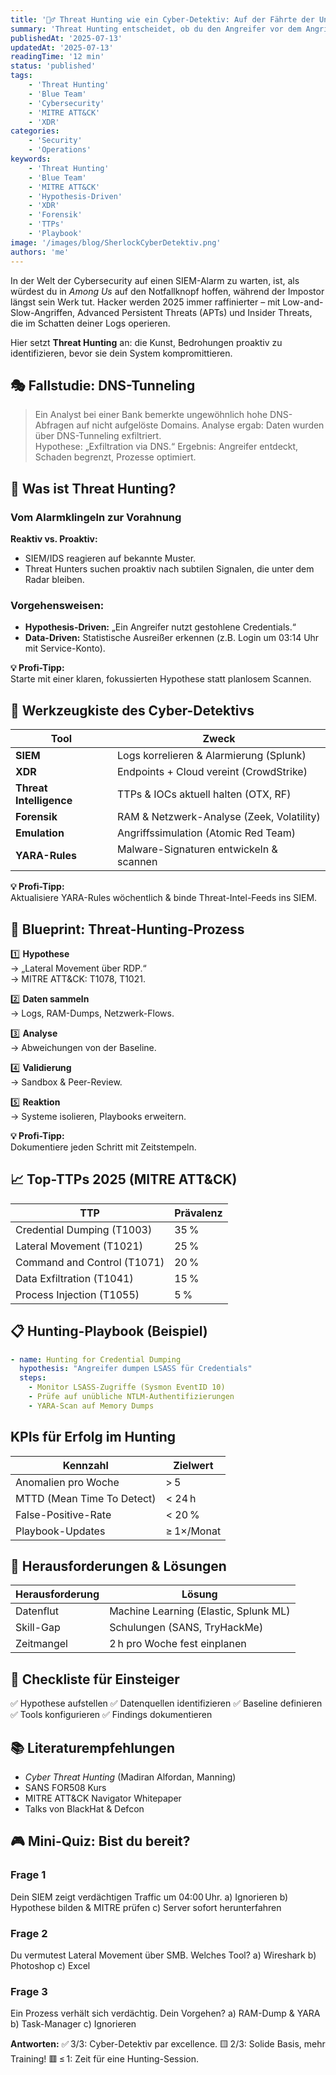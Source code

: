 ```yaml
---
title: '🕵️‍♂️ Threat Hunting wie ein Cyber-Detektiv: Auf der Fährte der Unsichtbaren'
summary: 'Threat Hunting entscheidet, ob du den Angreifer vor dem Angriff entdeckst. Erfahre, wie Blue Teams mit Hypothesen, Playbooks und modernen Tools proaktiv Bedrohungen jagen.'
publishedAt: '2025-07-13'
updatedAt: '2025-07-13'
readingTime: '12 min'
status: 'published'
tags:
    - 'Threat Hunting'
    - 'Blue Team'
    - 'Cybersecurity'
    - 'MITRE ATT&CK'
    - 'XDR'
categories:
    - 'Security'
    - 'Operations'
keywords:
    - 'Threat Hunting'
    - 'Blue Team'
    - 'MITRE ATT&CK'
    - 'Hypothesis-Driven'
    - 'XDR'
    - 'Forensik'
    - 'TTPs'
    - 'Playbook'
image: '/images/blog/SherlockCyberDetektiv.png'
authors: 'me'
---
```


In der Welt der Cybersecurity auf einen SIEM-Alarm zu warten, ist, als würdest du in *Among Us* auf den Notfallknopf hoffen, während der Impostor längst sein Werk tut. Hacker werden 2025 immer raffinierter – mit Low-and-Slow-Angriffen, Advanced Persistent Threats (APTs) und Insider Threats, die im Schatten deiner Logs operieren.  

Hier setzt **Threat Hunting** an: die Kunst, Bedrohungen proaktiv zu identifizieren, bevor sie dein System kompromittieren.  

## 🎭 Fallstudie: DNS-Tunneling

> Ein Analyst bei einer Bank bemerkte ungewöhnlich hohe DNS-Abfragen auf nicht aufgelöste Domains. Analyse ergab: Daten wurden über DNS-Tunneling exfiltriert.  
> Hypothese: „Exfiltration via DNS.“
> Ergebnis: Angreifer entdeckt, Schaden begrenzt, Prozesse optimiert.

## 🔷 Was ist Threat Hunting?

### Vom Alarmklingeln zur Vorahnung

**Reaktiv vs. Proaktiv:**
- SIEM/IDS reagieren auf bekannte Muster.
- Threat Hunters suchen proaktiv nach subtilen Signalen, die unter dem Radar bleiben.

### Vorgehensweisen:
- **Hypothesis-Driven:** „Ein Angreifer nutzt gestohlene Credentials.“
- **Data-Driven:** Statistische Ausreißer erkennen (z.B. Login um 03:14 Uhr mit Service-Konto).

**💡 Profi-Tipp:**  
Starte mit einer klaren, fokussierten Hypothese statt planlosem Scannen.

## 🧰 Werkzeugkiste des Cyber-Detektivs

| Tool                    | Zweck                                        |
| ----------------------- | -------------------------------------------- |
| **SIEM**                | Logs korrelieren & Alarmierung (Splunk)     |
| **XDR**                 | Endpoints + Cloud vereint (CrowdStrike)     |
| **Threat Intelligence** | TTPs & IOCs aktuell halten (OTX, RF)        |
| **Forensik**            | RAM & Netzwerk-Analyse (Zeek, Volatility)   |
| **Emulation**           | Angriffssimulation (Atomic Red Team)        |
| **YARA-Rules**          | Malware-Signaturen entwickeln & scannen     |

**💡 Profi-Tipp:**  
Aktualisiere YARA-Rules wöchentlich & binde Threat-Intel-Feeds ins SIEM.

## 🔷 Blueprint: Threat-Hunting-Prozess

1️⃣ **Hypothese**  
→ „Lateral Movement über RDP.“  
→ MITRE ATT&CK: T1078, T1021.

2️⃣ **Daten sammeln**  
→ Logs, RAM-Dumps, Netzwerk-Flows.

3️⃣ **Analyse**  
→ Abweichungen von der Baseline.

4️⃣ **Validierung**  
→ Sandbox & Peer-Review.

5️⃣ **Reaktion**  
→ Systeme isolieren, Playbooks erweitern.

**💡 Profi-Tipp:**  
Dokumentiere jeden Schritt mit Zeitstempeln.


## 📈 Top-TTPs 2025 (MITRE ATT&CK)

| TTP                         | Prävalenz |
| --------------------------- | ---------- |
| Credential Dumping (T1003)  | 35 %       |
| Lateral Movement (T1021)    | 25 %       |
| Command and Control (T1071) | 20 %       |
| Data Exfiltration (T1041)   | 15 %       |
| Process Injection (T1055)   | 5 %        |



## 📋 Hunting-Playbook (Beispiel)

```yaml
- name: Hunting for Credential Dumping
  hypothesis: "Angreifer dumpen LSASS für Credentials"
  steps:
    - Monitor LSASS-Zugriffe (Sysmon EventID 10)
    - Prüfe auf unübliche NTLM-Authentifizierungen
    - YARA-Scan auf Memory Dumps
````

##  KPIs für Erfolg im Hunting

| Kennzahl                   | Zielwert   |
| -------------------------- | ---------- |
| Anomalien pro Woche        | > 5        |
| MTTD (Mean Time To Detect) | < 24 h     |
| False-Positive-Rate        | < 20 %     |
| Playbook-Updates           | ≥ 1×/Monat |


## 🚧 Herausforderungen & Lösungen

| Herausforderung | Lösung                                |
| --------------- | ------------------------------------- |
| Datenflut       | Machine Learning (Elastic, Splunk ML) |
| Skill-Gap       | Schulungen (SANS, TryHackMe)          |
| Zeitmangel      | 2 h pro Woche fest einplanen          |


## 📜 Checkliste für Einsteiger

✅ Hypothese aufstellen
✅ Datenquellen identifizieren
✅ Baseline definieren
✅ Tools konfigurieren
✅ Findings dokumentieren


## 📚 Literaturempfehlungen

* *Cyber Threat Hunting* (Madiran Alfordan, Manning)
* SANS FOR508 Kurs
* MITRE ATT\&CK Navigator Whitepaper
* Talks von BlackHat & Defcon


## 🎮 Mini-Quiz: Bist du bereit?

### Frage 1

Dein SIEM zeigt verdächtigen Traffic um 04:00 Uhr.
a) Ignorieren
b) Hypothese bilden & MITRE prüfen
c) Server sofort herunterfahren

### Frage 2

Du vermutest Lateral Movement über SMB. Welches Tool?
a) Wireshark
b) Photoshop
c) Excel

### Frage 3

Ein Prozess verhält sich verdächtig. Dein Vorgehen?
a) RAM-Dump & YARA
b) Task-Manager
c) Ignorieren

**Antworten:**
✅ 3/3: Cyber-Detektiv par excellence.
🟨 2/3: Solide Basis, mehr Training!
🟥 ≤ 1: Zeit für eine Hunting-Session.
